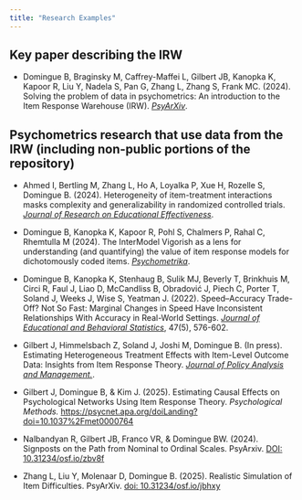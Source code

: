 ```yaml
---
title: "Research Examples"
---
```


## Key paper describing the IRW

* Domingue B, Braginsky M, Caffrey-Maffei L, Gilbert JB, Kanopka K, Kapoor R, Liu Y, Nadela S, Pan G, Zhang L, Zhang S, Frank MC. (2024). Solving the problem of data in psychometrics: An introduction to the Item Response Warehouse  (IRW). [*PsyArXiv*](https://osf.io/preprints/psyarxiv/7bd54). 

## Psychometrics research that use data from the IRW (including non-public portions of the repository)

* Ahmed I, Bertling M, Zhang L, Ho A, Loyalka P, Xue H, Rozelle S, Domingue B. (2024). Heterogeneity of item-treatment interactions masks complexity and generalizability in randomized controlled trials. [*Journal of Research on Educational Effectiveness*](https://www.tandfonline.com/doi/full/10.1080/19345747.2024.2361337?src=exp-la).

* Domingue B, Kanopka K, Kapoor R, Pohl S, Chalmers P, Rahal C, Rhemtulla M (2024). The InterModel Vigorish as a lens for understanding (and quantifying) the value of item response models for dichotomously coded items. [*Psychometrika*](https://link.springer.com/article/10.1007/s11336-024-09977-2?_gl=1*tv548f*_up*MQ..&gclid=CjwKCAjwyJqzBhBaEiwAWDRJVOvvffSrShhfyGhjj3omsovZJHMQiSqzQLoT2ItQQAemPdVinmFZFBoC9vYQAvD_BwE). 

* Domingue B, Kanopka K, Stenhaug B, Sulik MJ, Beverly T, Brinkhuis M, Circi R, Faul J, Liao D, McCandliss B, Obradović J, Piech C, Porter T, Soland J, Weeks J, Wise S, Yeatman J. (2022). Speed–Accuracy Trade-Off? Not So Fast: Marginal Changes in Speed Have Inconsistent Relationships With Accuracy in Real-World Settings. [*Journal of Educational and Behavioral Statistics*](https://journals.sagepub.com/doi/full/10.3102/10769986221099906), 47(5), 576-602.

* Gilbert J, Himmelsbach Z, Soland J, Joshi M,  Domingue B. (In press). Estimating Heterogeneous Treatment Effects with Item-Level Outcome Data: Insights from Item Response Theory. [*Journal of Policy Analysis and Management.*](https://onlinelibrary.wiley.com/doi/10.1002/pam.70025).

* Gilbert J, Domingue B, & Kim J. (2025). Estimating Causal Effects on Psychological Networks Using Item Response Theory. *Psychological Methods.* <https://psycnet.apa.org/doiLanding?doi=10.1037%2Fmet0000764>

* Nalbandyan R, Gilbert JB, Franco VR, & Domingue BW. (2024). Signposts on the Path from Nominal to Ordinal Scales. PsyArxiv. [DOI: 10.31234/osf.io/zbv8f](https://doi.org/10.31234/osf.io/zbv8f)

* Zhang L, Liu Y, Molenaar D, Domingue B. (2025). Realistic Simulation of Item Difficulties. PsyArXiv. [doi: 10.31234/osf.io/jbhxy](https://osf.io/preprints/psyarxiv/jbhxy_v1)
